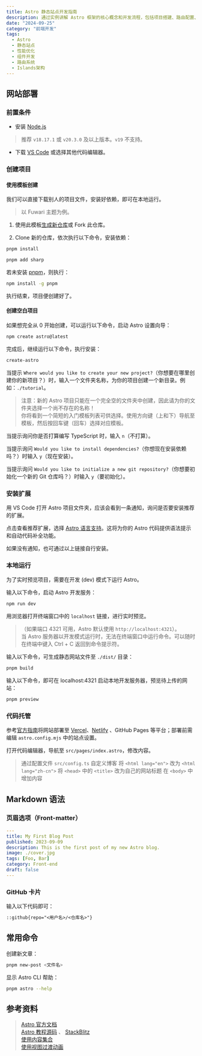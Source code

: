```yaml
---
title: Astro 静态站点开发指南
description: 通过实例讲解 Astro 框架的核心概念和开发流程，包括项目搭建、路由配置、组件开发、构建优化以及生产部署全过程
date: "2024-09-25"
category: "前端开发"
tags:
  - Astro
  - 静态站点
  - 性能优化
  - 组件开发
  - 路由系统
  - Islands架构
---
```


## 网站部署

### 前置条件

- 安装 [Node.js](https://nodejs.org/)

> 推荐 `v18.17.1` 或 `v20.3.0` 及以上版本。`v19` 不支持。

- 下载 [VS Code](https://code.visualstudio.com/#alt-downloads) 或选择其他代码编辑器。

### 创建项目

#### 使用模板创建

我们可以直接下载别人的项目文件，安装好依赖，即可在本地运行。

> 以 Fuwari 主题为例。

1. 使用此模板[生成新仓库](https://github.com/saicaca/fuwari/generate)或 Fork 此仓库。

2. Clone 新的仓库，依次执行以下命令，安装依赖：

```sh
pnpm install
```

```sh
pnpm add sharp
```

若未安装 [pnpm](https://pnpm.io/)，则执行：

```sh
npm install -g pnpm
```

执行结束，项目便创建好了。

#### 创建空白项目

如果想完全从 0 开始创建，可以运行以下命令，启动 Astro 设置向导：

```sh
npm create astro@latest
```

完成后，继续运行以下命令，执行安装：

```sh
create-astro
```

当提示 `Where would you like to create your new project?`（你想要在哪里创建你的新项目？）时，输入一个文件夹名称，为你的项目创建一个新目录。例如：`./tutorial`。

> 注意：新的 Astro 项目只能在一个完全空的文件夹中创建，因此请为你的文件夹选择一个尚不存在的名称！  
> 你将看到一个简短的入门模板列表可供选择。使用方向键（上和下）导航至模板，然后按回车键（回车）选择对应模板。

当提示询问你是否打算编写 TypeScript 时，输入 `n`（不打算）。

当提示询问 `Would you like to install dependencies?`（你想现在安装依赖吗？）时输入 `y`（现在安装）。

当提示询问 `Would you like to initialize a new git repository?`（你想要初始化一个新的 Git 仓库吗？）时输入 `y`（要初始化）。

### 安装扩展

用 VS Code 打开 Astro 项目文件夹，应该会看到一条通知，询问是否要安装推荐的扩展。

点击查看推荐扩展，选择 [Astro 语言支持](https://marketplace.visualstudio.com/items?itemName=astro-build.astro-vscode)。这将为你的 Astro 代码提供语法提示和自动代码补全功能。

如果没有通知，也可通过以上链接自行安装。

### 本地运行

为了实时预览项目，需要在开发 (dev) 模式下运行 Astro。

输入以下命令，启动 Astro 开发服务：

```sh
npm run dev
```

用浏览器打开终端窗口中的 `localhost` 链接，进行实时预览。

> （如果端口 4321 可用，Astro 默认使用 `http://localhost:4321`）。  
> 当 Astro 服务器以开发模式运行时，无法在终端窗口中运行命令。可以随时在终端中键入 Ctrl + C 返回到命令提示符。

输入以下命令，可生成静态网站文件至 `./dist/` 目录：

```sh
pnpm build
```

输入以下命令，即可在 localhost:4321 启动本地开发服务器，预览待上传的网站：

```sh
pnpm preview
```

### 代码托管

参考[官方指南](https://docs.astro.build/zh-cn/guides/deploy/)将网站部署至 [Vercel](https://vercel.com/)、[Netlify](https://netlify.com/) 、GitHub Pages 等平台；部署前需编辑 `astro.config.mjs` 中的站点设置。

打开代码编辑器，导航至 `src/pages/index.astro`，修改内容。

> 通过配置文件 `src/config.ts` 自定义博客
> 将 `<html lang="en">` 改为 `<html lang="zh-cn">`
> 将 `<head>` 中的 `<title>` 改为自己的网站标题
> 在 `<body>` 中增加内容

## Markdown 语法

### 页眉选项（Front-matter）

```yaml
---
title: My First Blog Post
published: 2023-09-09
description: This is the first post of my new Astro blog.
image: ./cover.jpg
tags: [Foo, Bar]
category: Front-end
draft: false
---
```

### GitHub 卡片

输入以下代码即可：

```markdown
::github{repo="<用户名>/<仓库名>"}
```

## 常用命令

创建新文章：

```sh
pnpm new-post <文件名>
```

显示 Astro CLI 帮助：

```sh
pnpm astro --help
```

## 参考资料

> [Astro 官方文档](https://docs.astro.build/zh-cn/community-resources/content/)  
> [Astro 教程源码](https://github.com/withastro/blog-tutorial-demo/tree/complete) 、 [StackBlitz](https://stackblitz.com/github/withastro/blog-tutorial-demo/tree/complete?file=src/pages/index.astro)  
> [使用内容集合](https://docs.astro.build/zh-cn/tutorials/add-content-collections/)  
> [使用视图过渡动画](https://docs.astro.build/zh-cn/tutorials/add-view-transitions/)
